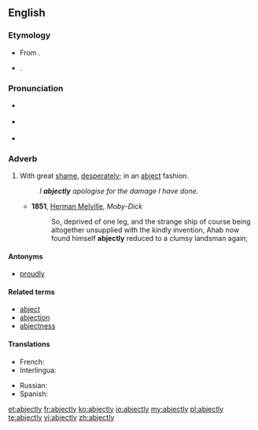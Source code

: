 ==English==
{{was wotd|2010|May|25}}

===Etymology===
* From {{etyl|enm}}.
* {{suffix|abject|ly}}.

===Pronunciation===
* {{a|UK}} {{IPA|/abˈd͡ʒɛktli/|/ˈabd͡ʒɛktli/}}
* {{a|US}} {{IPA|/æbˈ.d͡ʒɛkt.li/|/æbˈ.d͡ʒɛk.li/}}
* {{audio|en-us-abjectly.ogg|Audio (US)}}

===Adverb===
{{en-adv}}

# With great [[shame]], [[desperately]]; in an [[abject]] fashion.
#: ''I '''abjectly''' apologise for the damage I have done.''
#* '''1851''', [[w:Herman Melville|Herman Melville]], ''Moby-Dick''
#*: So, deprived of one leg, and the strange ship of course being altogether unsupplied with the kindly invention, Ahab now found himself '''abjectly''' reduced to a clumsy landsman again;

====Antonyms====
* {{qualifier|somewhat}} [[proudly]]

====Related terms====
* [[abject]]
* [[abjection]]
* [[abjectness]]

====Translations====
{{trans-top|with great shame, desperately; in an abject fashion}}
* French: {{t+|fr|abjectement}}
* Interlingua: {{t|ia|abjectemente|xs=Interlingua}}
{{trans-mid}}
* Russian: {{t|ru|смиренно}}
* Spanish: {{t|es|abyectamente}}
{{trans-bottom}}

[[et:abjectly]]
[[fr:abjectly]]
[[ko:abjectly]]
[[io:abjectly]]
[[my:abjectly]]
[[pl:abjectly]]
[[te:abjectly]]
[[vi:abjectly]]
[[zh:abjectly]]